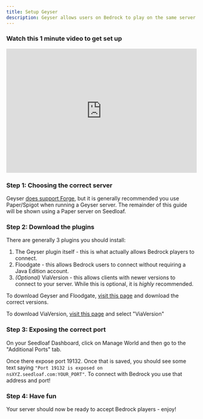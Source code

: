 ```yaml
---
title: Setup Geyser
description: Geyser allows users on Bedrock to play on the same server as Java Edition players. This guide runs you through setting Geyser up on a Paper server on Seedloaf.
---
```


### Watch this 1 minute video to get set up

<iframe
  src="https://player.mux.com/mi02W6Lk01Owd02pXZdjUrdlNnX00pZ700m401YTH00j029aUCY?metadata-video-title=geyser_recording&accent-color=%23605dff"
  style="width: 100%; border: none; aspect-ratio: 83/54;"
  allow="accelerometer; gyroscope; autoplay; encrypted-media; picture-in-picture;"
  allowfullscreen
></iframe>

### Step 1: Choosing the correct server

Geyser [does support Forge](https://geysermc.org/wiki/geyser/setup?platform=modded-servers&host=provider),
but it is generally recommended you use Paper/Spigot when running a Geyser server. The remainder of this
guide will be shown using a Paper server on Seedloaf.

### Step 2: Download the plugins

There are generally 3 plugins you should install:

1. The Geyser plugin itself - this is what actually allows Bedrock players to connect.
1. Floodgate - this allows Bedrock users to connect without requiring a Java Edition account.
1. *(Optional)* ViaVersion - this allows clients with newer versions to connect to your server.
While this is optional, it is *highly* recommended.

To download Geyser and Floodgate, [visit this page](https://geysermc.org/download)
and download the correct versions.

To download ViaVersion, [visit this page](https://viaversion.com/) and select "ViaVersion"

### Step 3: Exposing the correct port

On your Seedloaf Dashboard, click on Manage World and then go to the "Additional Ports" tab.

Once there expose port 19132. Once that is saved, you should see some text saying
<code>"Port 19132 is exposed on nsXYZ.seedloaf.com:YOUR_PORT"</code>. To connect with Bedrock
you use that address and port!

### Step 4: Have fun

Your server should now be ready to accept Bedrock players - enjoy!
